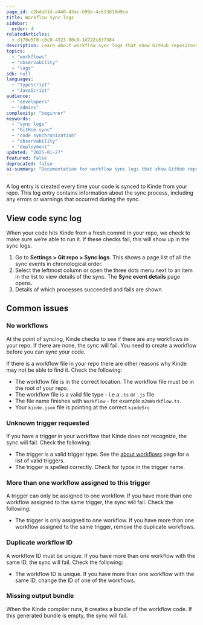 ```yaml
---
page_id: c2bda51d-a440-43ac-b99e-4c613839d9ce
title: Workflow sync logs
sidebar:
  order: 4
relatedArticles:
  - d170e5f0-c6c0-4323-90c9-1d722c837384
description: Learn about workflow sync logs that show GitHub repository synchronization status and any issues encountered during code deployment in Kinde workflows.
topics:
  - "workflows"
  - "observability"
  - "logs"
sdk: null
languages:
  - "TypeScript"
  - "JavaScript"
audience:
  - "developers"
  - "admins"
complexity: "beginner"
keywords:
  - "sync logs"
  - "GitHub sync"
  - "code synchronization"
  - "observability"
  - "deployment"
updated: "2025-01-27"
featured: false
deprecated: false
ai-summary: "Documentation for workflow sync logs that show GitHub repository synchronization status and any issues encountered during code deployment."
---
```


A log entry is created every time your code is synced to Kinde from your repo. This log entry contains information about the sync process, including any errors or warnings that occurred during the sync.

## View code sync log

When your code hits Kinde from a fresh commit in your repo, we check to make sure we’re able to run it. If these checks fail, this will show up in the sync logs.

1. Go to **Settings > Git repo > Sync logs**. This shows a page list of all the sync events in chronological order.
2. Select the leftmost column or open the three dots menu next to an item in the list to view details of the sync. The **Sync event details** page opens.
3. Details of which processes succeeded and fails are shown.

## Common issues

### No workflows

At the point of syncing, Kinde checks to see if there are any workflows in your repo. If there are none, the sync will fail. You need to create a workflow before you can sync your code.

If there is a workflow file in your repo there are other reasons why Kinde may not be able to find it. Check the following:

- The workflow file is in the correct location. The workflow file must be in the root of your repo.
- The workflow file is a valid file type - i.e a `.ts` or `.js` file
- The file name finishes with `Workflow` - for example `m2mWorkflow.ts`.
- Your `kinde.json` file is pointing at the correct `kindeSrc`

### Unknown trigger requested

If you have a trigger in your workflow that Kinde does not recognize, the sync will fail. Check the following:

- The trigger is a valid trigger type. See the [about workflows](/workflows/about-workflows/) page for a list of valid triggers.
- The trigger is spelled correctly. Check for typos in the trigger name.

### More than one workflow assigned to this trigger

A trigger can only be assigned to one workflow. If you have more than one workflow assigned to the same trigger, the sync will fail. Check the following:

- The trigger is only assigned to one workflow. If you have more than one workflow assigned to the same trigger, remove the duplicate workflows.

### Duplicate workflow ID

A workflow ID must be unique. If you have more than one workflow with the same ID, the sync will fail. Check the following:

- The workflow ID is unique. If you have more than one workflow with the same ID, change the ID of one of the workflows.

### Missing output bundle

When the Kinde compiler runs, it creates a bundle of the workflow code. If this generated bundle is empty, the sync will fail.
